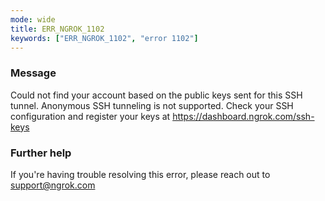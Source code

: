 ```yaml
---
mode: wide
title: ERR_NGROK_1102
keywords: ["ERR_NGROK_1102", "error 1102"]
---
```



### Message

Could not find your account based on the public keys sent for this SSH tunnel. Anonymous SSH tunneling is not supported.
Check your SSH configuration and register your keys at https://dashboard.ngrok.com/ssh-keys

<ErrorDetails />

### Further help

If you're having trouble resolving this error, please reach out to [support@ngrok.com](mailto:support@ngrok.com?subject=Help%20with%20ERR_NGROK_1102)
